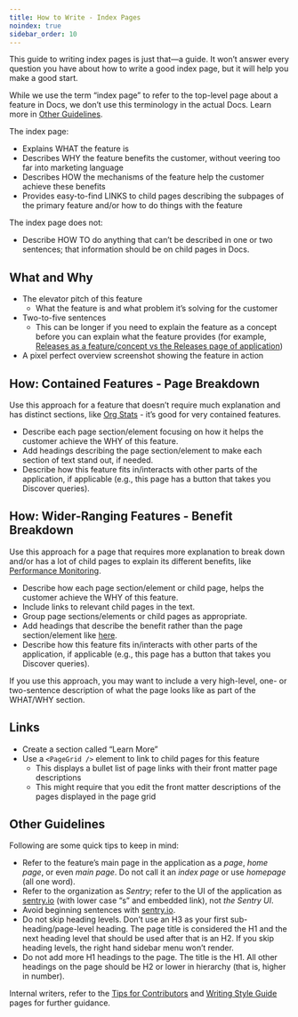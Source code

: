 ```yaml
---
title: How to Write - Index Pages
noindex: true
sidebar_order: 10
---
```


This guide to writing index pages is just that—a guide. It won’t answer every question you have about how to write a good index page, but it will help you make a good start.

<Note>

While we use the term “index page” to refer to the top-level page about a feature in Docs, we don’t use this terminology in the actual Docs. Learn more in [Other Guidelines](#other-guidelines).

</Note>

The index page:
- Explains WHAT the feature is
- Describes WHY the feature benefits the customer, without veering too far into marketing language
- Describes HOW the mechanisms of the feature help the customer achieve these benefits
- Provides easy-to-find LINKS to child pages describing the subpages of the primary feature and/or how to do things with the feature

The index page does not:
- Describe HOW TO do anything that can’t be described in one or two sentences; that information should be on child pages in Docs.

## What and Why

- The elevator pitch of this feature
    - What the feature is and what problem it’s solving for the customer
- Two-to-five sentences
    - This can be longer if you need to explain the feature as a concept before you can explain what the feature provides (for example, [Releases as a feature/concept vs the Releases page of application](/product/releases/))
- A pixel perfect overview screenshot showing the feature in action

## How: Contained Features - Page Breakdown

Use this approach for a feature that doesn’t require much explanation and has distinct sections, like [Org Stats](/product/accounts/quotas/org-stats/) - it’s good for very contained features.
- Describe each page section/element focusing on how it helps the customer achieve the WHY of this feature.
- Add headings describing the page section/element to make each section of text stand out, if needed.
- Describe how this feature fits in/interacts with other parts of the application, if applicable (e.g., this page has a button that takes you Discover queries).

## How: Wider-Ranging Features - Benefit Breakdown

Use this approach for a page that requires more explanation to break down and/or has a lot of child pages to explain its different benefits, like [Performance Monitoring](https://docs.sentry.io/product/performance/).
- Describe how each page section/element or child page, helps the customer achieve the WHY of this feature.
- Include links to relevant child pages in the text.
- Group page sections/elements or child pages as appropriate. <!-- TO DO add an example here - probably the new Alerts index page -->
- Add headings that describe the benefit rather than the page section/element like [here](/product/performance/#analyze-performance-trends).
- Describe how this feature fits in/interacts with other parts of the application, if applicable (e.g., this page has a button that takes you Discover queries).

If you use this approach, you may want to include a very high-level, one- or two-sentence description of what the page looks like as part of the WHAT/WHY section.

## Links

- Create a section called “Learn More”
- Use a `<PageGrid />` element to link to child pages for this feature
    - This displays a bullet list of page links with their front matter page descriptions
    - This might require that you edit the front matter descriptions of the pages displayed in the page grid

## Other Guidelines

Following are some quick tips to keep in mind:
- Refer to the feature’s main page in the application as a *page*, *home page*, or even *main page*. Do not call it an *index page* or use *homepage* (all one word).
- Refer to the organization as *Sentry*; refer to the UI of the application as [sentry.io](https://sentry.io) (with lower case “s” and embedded link), not *the Sentry UI*.
- Avoid beginning sentences with [sentry.io](https://sentry.io).
- Do not skip heading levels. Don’t use an H3 as your first sub-heading/page-level heading. The page title is considered the H1 and the next heading level that should be used after that is an H2. If you skip heading levels, the right hand sidebar menu won’t render.
- Do not add more H1 headings to the page. The title is the H1. All other headings on the page should be H2 or lower in hierarchy (that is, higher in number).

Internal writers, refer to the [Tips for Contributors](https://www.notion.so/sentry/Tips-for-Contributors-b1997ea7f5e84eb9a02e0770b6dcc453) and [Writing Style Guide](https://www.notion.so/sentry/Writing-Style-Guide-5b54fc27656c4003bcec4802effcf1eb) pages for further guidance.
